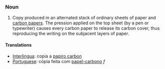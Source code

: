 ===Noun===
# Copy produced in an alternated stack of ordinary sheets of paper and [[carbon paper]]s. The pression applied on the top sheet (by a pen or typewriter) causes every carbon paper to release its carbon cover, thus reproducing the writing on the subjacent layers of paper.
====Translations====
*[[Interlingua]]: copia a [[papiro carbon]]
*[[Portuguese]]: cópia feita com [[papel-carbono]] ''f''